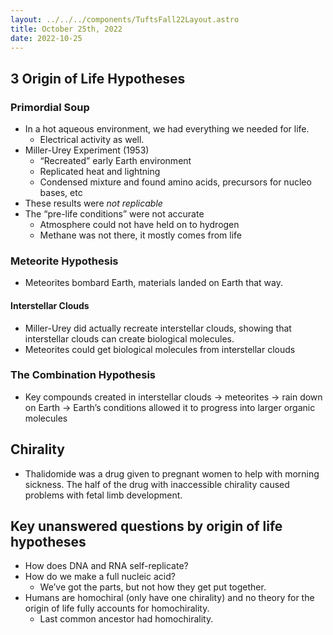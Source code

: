 ```yaml
---
layout: ../../../components/TuftsFall22Layout.astro
title: October 25th, 2022
date: 2022-10-25
---
```


## 3 Origin of Life Hypotheses

### Primordial Soup

- In a hot aqueous environment, we had everything we needed for life. 
	- Electrical activity as well. 
- Miller-Urey Experiment (1953)
	- “Recreated” early Earth environment
	- Replicated heat and lightning
	- Condensed mixture and found amino acids, precursors for nucleo bases, etc
- These results were *not replicable*
- The “pre-life conditions” were not accurate
	- Atmosphere could not have held on to hydrogen
	- Methane was not there, it mostly comes from life

### Meteorite Hypothesis

- Meteorites bombard Earth, materials landed on Earth that way. 

#### Interstellar Clouds

- Miller-Urey did actually recreate interstellar clouds, showing that interstellar clouds can create biological molecules. 
- Meteorites could get biological molecules from interstellar clouds

### The Combination Hypothesis

- Key compounds created in interstellar clouds → meteorites → rain down on Earth → Earth’s conditions allowed it to progress into larger organic molecules


## Chirality

- Thalidomide was a drug given to pregnant women to help with morning sickness. The half of the drug with inaccessible chirality caused problems with fetal limb development. 


## Key unanswered questions by origin of life hypotheses

- How does DNA and RNA self-replicate? 
- How do we make a full nucleic acid? 
	- We’ve got the parts, but not how they get put together. 
- Humans are homochiral (only have one chirality) and no theory for the origin of life fully accounts for homochirality. 
	- Last common ancestor had homochirality. 
